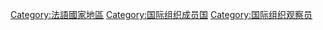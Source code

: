 [[Category:法語國家地區|Category:法語國家地區]]
[[Category:国际组织成员国|Category:国际组织成员国]]
[[Category:国际组织观察员|Category:国际组织观察员]]
